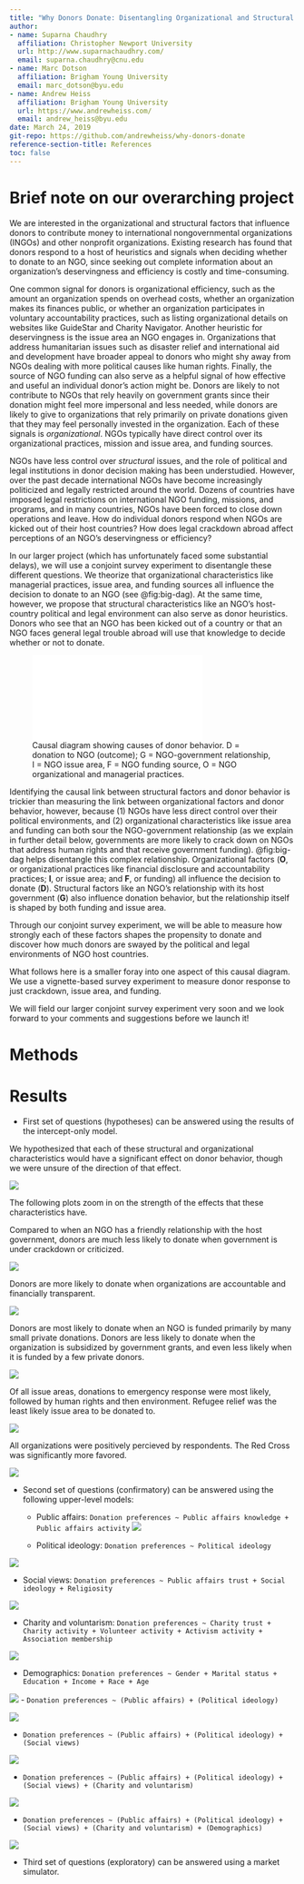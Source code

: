 ```yaml
---
title: "Why Donors Donate: Disentangling Organizational and Structural Heuristics for International Philanthropy"
author:
- name: Suparna Chaudhry
  affiliation: Christopher Newport University
  url: http://www.suparnachaudhry.com/
  email: suparna.chaudhry@cnu.edu
- name: Marc Dotson
  affiliation: Brigham Young University
  email: marc_dotson@byu.edu
- name: Andrew Heiss
  affiliation: Brigham Young University
  url: https://www.andrewheiss.com/
  email: andrew_heiss@byu.edu
date: March 24, 2019
git-repo: https://github.com/andrewheiss/why-donors-donate
reference-section-title: References
toc: false
---
```


# Brief note on our overarching project

We are interested in the organizational and structural factors that influence donors to contribute money to international nongovernmental organizations (INGOs) and other nonprofit organizations. Existing research has found that donors respond to a host of heuristics and signals when deciding whether to donate to an NGO, since seeking out complete information about an organization's deservingness and efficiency is costly and time-consuming. 

One common signal for donors is organizational efficiency, such as the amount an organization spends on overhead costs, whether an organization makes its finances public, or whether an organization participates in voluntary accountability practices, such as listing organizational details on websites like GuideStar and Charity Navigator. Another heuristic for deservingness is the issue area an NGO engages in. Organizations that address humanitarian issues such as disaster relief and international aid and development have broader appeal to donors who might shy away from NGOs dealing with more political causes like human rights. Finally, the source of NGO funding can also serve as a helpful signal of how effective and useful an individual donor's action might be. Donors are likely to not contribute to NGOs that rely heavily on government grants since their donation might feel more impersonal and less needed, while donors are likely to give to organizations that rely primarily on private donations given that they may feel personally invested in the organization. Each of these signals is *organizational*. NGOs typically have direct control over its organizational practices, mission and issue area, and funding sources. 

NGOs have less control over *structural* issues, and the role of political and legal institutions in donor decision making has been understudied. However, over the past decade international NGOs have become increasingly politicized and legally restricted around the world. Dozens of countries have imposed legal restrictions on international NGO funding, missions, and programs, and in many countries, NGOs have been forced to close down operations and leave. How do individual donors respond when NGOs are kicked out of their host countries? How does legal crackdown abroad affect perceptions of an NGO's deservingness or efficiency?

In our larger project (which has unfortunately faced some substantial delays), we will use a conjoint survey experiment to disentangle these different questions. We theorize that organizational characteristics like managerial practices, issue area, and funding sources all influence the decision to donate to an NGO (see @fig:big-dag). At the same time, however, we propose that structural characteristics like an NGO's host-country political and legal environment can also serve as donor heuristics. Donors who see that an NGO has been kicked out of a country or that an NGO faces general legal trouble abroad will use that knowledge to decide whether or not to donate. 

![Causal diagram showing causes of donor behavior. D = donation to NGO (outcome); G = NGO-government relationship, I = NGO issue area, F = NGO funding source, O = NGO organizational and managerial practices.](output/figures/causal-path.pdf){#fig:big-dag}

Identifying the causal link between structural factors and donor behavior is trickier than measuring the link between organizational factors and donor behavior, however, because (1) NGOs have less direct control over their political environments, and (2) organizational characteristics like issue area and funding can both sour the NGO-government relationship (as we explain in further detail below, governments are more likely to crack down on NGOs that address human rights and that receive government funding). @fig:big-dag helps disentangle this complex relationship. Organizational factors (**O**, or organizational practices like financial disclosure and accountability practices; **I**, or issue area; and **F**, or funding) all influence the decision to donate (**D**). Structural factors like an NGO's relationship with its host government (**G**) also influence donation behavior, but the relationship itself is shaped by both funding and issue area. 

Through our conjoint survey experiment, we will be able to measure how strongly each of these factors shapes the propensity to donate and discover how much donors are swayed by the political and legal environments of NGO host countries.

What follows here is a smaller foray into one aspect of this causal diagram. We use a vignette-based survey experiment to measure donor response to just crackdown, issue area, and funding. 

We will field our larger conjoint survey experiment very soon and we look forward to your comments and suggestions before we launch it!

# Methods

# Results

- First set of questions (hypotheses) can be answered using the results of the intercept-only model.

We hypothesized that each of these structural and organizational characteristics would have a significant effect on donor behavior, though we were unsure of the direction of that effect.

![](output/figures/combined-results.png)



The following plots zoom in on the strength of the effects that these characteristics have.


Compared to when an NGO has a friendly relationship with the host government, donors are much less likely to donate when government is under crackdown or criticized.



![](output/figures/relationship-with-gov.png)

Donors are more likely to donate when organizations are accountable and financially transparent.

![](output/figures/managerial-practices.png)

Donors are most likely to donate when an NGO is funded primarily by many small private donations. Donors are less likely to donate when the organization is subsidized by government grants, and even less likely when it is funded by a few private donors.



![](output/figures/funding-sources.png)

Of all issue areas, donations to emergency response were most likely, followed by human rights and then environment. Refugee relief was the least likely issue area to be donated to.



![](output/figures/issue-areas.png)

All organizations were positively percieved by respondents. The Red Cross was significantly more favored.


![](output/figures/organization.png)


- Second set of questions (confirmatory) can be answered using the following upper-level models:
  - Public affairs: `Donation preferences ~ Public affairs knowledge + Public affairs activity`
![](output/figures/public-affairs.png)


  
  - Political ideology: `Donation preferences ~ Political ideology`
  
![](output/figures/political-ideology.png)
  
  - Social views: `Donation preferences ~ Public affairs trust + Social ideology + Religiosity`
  
  ![](output/figures/social-views.png)
  
  
  - Charity and voluntarism: `Donation preferences ~ Charity trust + Charity activity + Volunteer activity + Activism activity + Association membership`
  
![](output/figures/charity-and-volunteerism.png)  

  
  - Demographics: `Donation preferences ~ Gender + Marital status + Education + Income + Race + Age`
  
  ![](output/figures/demographics.png)
  - `Donation preferences ~ (Public affairs) + (Political ideology)`
  
  ![](output/figures/public-political.png)
  
  - `Donation preferences ~ (Public affairs) + (Political ideology) + (Social views)`
  
![](output/figures/public-political-social.png)
  
  - `Donation preferences ~ (Public affairs) + (Political ideology) + (Social views) + (Charity and voluntarism)`
  
![](output/figures/public-political-social-charity.png)
  
  - `Donation preferences ~ (Public affairs) + (Political ideology) + (Social views) + (Charity and voluntarism) + (Demographics)`

![](output/figures/public-political-social-charity-demo.png)  
  
- Third set of questions (exploratory) can be answered using a market simulator.


